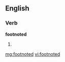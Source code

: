 ==English==

===Verb===
'''footnoted'''

# {{past of|[[footnote]]}}

[[mg:footnoted]]
[[vi:footnoted]]